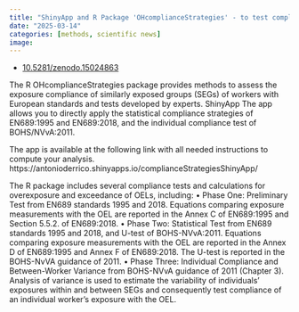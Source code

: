 ```yaml
---
title: "ShinyApp and R Package 'OHcomplianceStrategies' - to test compliance of workers' exposure"
date: "2025-03-14"
categories: [methods, scientific news]
image: 
---
```


-   [10.5281/zenodo.15024863](http://dx.doi.org/10.5281/zenodo.15024863)

The R OHcomplianceStrategies package provides methods to assess the exposure compliance of similarly exposed groups (SEGs) of workers with European standards and tests developed by experts. ShinyApp The app allows you to directly apply the statistical compliance strategies of EN689:1995 and EN689:2018, and the individual compliance test of BOHS/NVvA:2011.

The app is available at the following link with all needed instructions to compute your analysis. https://antonioderrico.shinyapps.io/complianceStrategiesShinyApp/

The R package includes several compliance tests and calculations for overexposure and exceedance of OELs, including: • Phase One: Preliminary Test from EN689 standards 1995 and 2018. Equations comparing exposure measurements with the OEL are reported in the Annex C of EN689:1995 and Section 5.5.2. of EN689:2018. • Phase Two: Statistical Test from EN689 standards 1995 and 2018, and U-test of BOHS-NVvA:2011. Equations comparing exposure measurements with the OEL are reported in the Annex D of EN689:1995 and Annex F of EN689:2018. The U-test is reported in the BOHS-NvVA guidance of 2011. • Phase Three: Individual Compliance and Between-Worker Variance from BOHS-NVvA guidance of 2011 (Chapter 3). Analysis of variance is used to estimate the variability of individuals’ exposures within and between SEGs and consequently test compliance of an individual worker’s exposure with the OEL.
